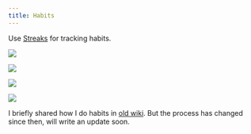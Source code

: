 ```yaml
---
title: Habits
---
```


Use [Streaks](https://streaksapp.com/) for tracking habits.

![](https://raw.githubusercontent.com/nikivdev/media/main/nikiv/25-oct/habits1.png)

![](https://raw.githubusercontent.com/nikivdev/media/main/nikiv/25-oct/habits2.png)

![](https://raw.githubusercontent.com/nikivdev/media/main/nikiv/25-oct/habits3.png)

![](https://raw.githubusercontent.com/nikivdev/media/main/nikiv/25-oct/habits4.png)

I briefly shared how I do habits in [old wiki](https://wiki.nikiv.dev/focusing/habits). But the process has changed since then, will write an update soon.
